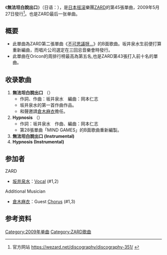 {{refimprove|time=2020-05-01}}
{{expand|time=2015-08-08T04:20:06+00:00}}
{{Infobox Single 
| Name           = 無法坦白說出口<br/>素直に言えなくて
| Artist         = [[ZARD|ZARD]]
| Album          = [[ZARD_Single_Collection_〜20TH_ANNIVERSARY〜|ZARD Single Collection 〜20TH ANNIVERSARY〜]]
| Cover          = Sunao Ni Ienakute.jpg
| A-side         = 
| B-side         = [[Hypnosis|Hypnosis]] 
| Released       = 2009年5月27日 
| Format         = 
| Recorded       = 
| Genre          = [[J-POP|J-POP]]
| Length         = 
| Label          = [[B-Gram_RECORDS|B-Gram RECORDS]]
| Writer         = [[坂井泉水|坂井泉水]]<br />[[岡本仁志|岡本仁志]]
| Producer       = [[长户大幸|长户大幸]]
| Chart position = *周间最高位5位（[[Oricon公信榜|Oricon]]）
| Last single    = [[展開雙翼／愛在黑暗中|展開雙翼／愛在黑暗中]]<br /> （2008年） 
| This single    = ''' 無法坦白說出口'''<br />（2009年） 
| Next single    = 
| Misc           =
}}
《'''無法坦白說出口'''》（日语：{{ruby-ja|素直|すなお}}{{lang|ja|に}}{{Ruby-ja|言|い}}{{lang|ja|えなくて}}），是[[日本|日本]][[摇滚|摇滚]]樂團[[ZARD|ZARD]]的第45張單曲，2009年5月27日發行<ref>官方网站 https://wezard.net/discography/discography-351/ {{Wayback|url=https://wezard.net/discography/discography-351/ |date=20200710200445 }}</ref>。也是ZARD最后一张单曲。

== 概要 ==
*此單曲為ZARD第二張單曲《[[不可思議呀...|不可思議呀...]]》的B面歌曲。坂井泉水生前便打算重新編曲，而唱片公司選定在三回忌音樂會時發行。
*此單曲在Oricon的周排行榜最高為第五名,也是ZARD第43張打入前十名的單曲。

== 收录歌曲==
#'''無法坦白說出口''' （{{lang|ja|素直に言えなくて ～featuring Mai Kuraki～ }}）
#*作詞、作曲：坂井泉水　編曲：岡本仁志
#*坂井泉水的第一首作曲作品。
#*和聲邀請[[倉木麻衣|倉木麻衣]]擔任。
#'''Hypnosis''' （{{lang|ja|Hypnosis}}）
#*作詞：坂井泉水　作曲、編曲：岡本仁志
#*第28張單曲「MIND GAMES」的B面歌曲重新編製。
#'''無法坦白說出口 (Instrumental)'''
#'''Hypnosis (Instrumental)'''

== 参加者 ==
; ZARD
* [[坂井泉水|坂井泉水]]：[[歌手|Vocal]] (#1,2)
; Additional Musician
* [[倉木麻衣|倉木麻衣]]：Guest [[和声歌手|Chorus]] (#1,3)

==参考资料==
{{ZARD}}
[[Category:2009年单曲|Category:2009年单曲]]
[[Category:ZARD歌曲|Category:ZARD歌曲]]
